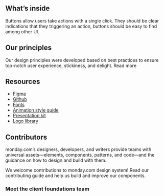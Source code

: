 
<Meta
  title="Welcome"
/>

<WelcomeHeader/>
<WelcomeIntro/>

## What’s inside
Buttons allow users take actions with a single click.
They should be clear indications that they triggering an action, buttons should be easy to find among other UI.
<AbilitiesDescription/>

## Our principles
Our design principles were developed based on best practices to ensure top-notch user experience, stickiness, and delight. Read more
<Principles/>

## Resources
- [Figma](https://www.figma.com/file/pTpO3Wobs5cQwRsabt21Nd/monday.com-UI-kit?node-id=14811%3A20455)
- [Github](https://github.com/mondaycom/monday-ui-react-core/)
- [Fonts]()
- [Animation style guide](https://monday.com/lp/motion/)
- [Presentation kit]()
- [Logo library]()

## Contributors
monday.com’s designers, developers, and writers provide teams with universal assets—elements, components, patterns, and code—and the guidance on how to design and build with them.

We welcome contributions to monday.com design system!
Read our contributing guide and help us build and improve our components.
<OtherContributorsList/>

### Meet the client foundations team
<Contributors />